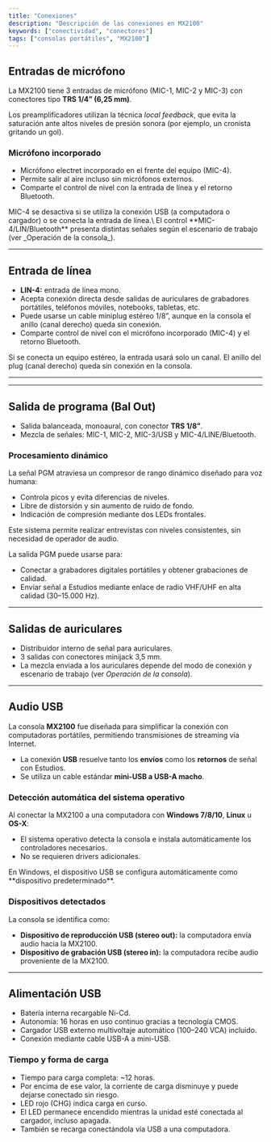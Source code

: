 ```yaml
---
title: "Conexiones"
description: "Descripción de las conexiones en MX2100"
keywords: ["conectividad", "conectores"]
tags: ["consolas portátiles", "MX2100"]
---
```


## Entradas de micrófono

La MX2100 tiene 3 entradas de micrófono (MIC-1, MIC-2 y MIC-3) con conectores tipo **TRS 1/4” (6,25 mm)**.

Los preamplificadores utilizan la técnica _local feedback_, que evita la saturación ante altos niveles de presión sonora (por ejemplo, un cronista gritando un gol).

### Micrófono incorporado

- Micrófono electret incorporado en el frente del equipo (MIC-4).
- Permite salir al aire incluso sin micrófonos externos.
- Comparte el control de nivel con la entrada de línea y el retorno Bluetooth.

<Warning>
  MIC-4 se desactiva si se utiliza la conexión USB (a computadora o cargador) o se conecta la entrada de línea.\
  El control **MIC-4/LIN/Bluetooth** presenta distintas señales según el escenario de trabajo (ver _Operación de la consola_).
</Warning>

---

## Entrada de línea

- **LIN-4:** entrada de línea mono.
- Acepta conexión directa desde salidas de auriculares de grabadores portátiles, teléfonos móviles, notebooks, tabletas, etc.
- Puede usarse un cable miniplug estéreo 1/8”, aunque en la consola el anillo (canal derecho) queda sin conexión.
- Comparte control de nivel con el micrófono incorporado (MIC-4) y el retorno Bluetooth.

<Warning>
  Si se conecta un equipo estéreo, la entrada usará solo un canal. El anillo del plug (canal derecho) queda sin conexión en la consola.
</Warning>

---

---

## Salida de programa (Bal Out)

- Salida balanceada, monoaural, con conector **TRS 1/8”**.
- Mezcla de señales: MIC-1, MIC-2, MIC-3/USB y MIC-4/LINE/Bluetooth.

### Procesamiento dinámico

La señal PGM atraviesa un compresor de rango dinámico diseñado para voz humana:

- Controla picos y evita diferencias de niveles.
- Libre de distorsión y sin aumento de ruido de fondo.
- Indicación de compresión mediante dos LEDs frontales.

Este sistema permite realizar entrevistas con niveles consistentes, sin necesidad de operador de audio.

La salida PGM puede usarse para:

- Conectar a grabadores digitales portátiles y obtener grabaciones de calidad.
- Enviar señal a Estudios mediante enlace de radio VHF/UHF en alta calidad (30–15.000 Hz).

---

## Salidas de auriculares

- Distribuidor interno de señal para auriculares.
- 3 salidas con conectores minijack 3,5 mm.
- La mezcla enviada a los auriculares depende del modo de conexión y escenario de trabajo (ver _Operación de la consola_).

---

## Audio USB

La consola **MX2100** fue diseñada para simplificar la conexión con computadoras portátiles, permitiendo transmisiones de streaming vía Internet.

- La conexión **USB** resuelve tanto los **envíos** como los **retornos** de señal con Estudios.
- Se utiliza un cable estándar **mini-USB a USB-A macho**.

### Detección automática del sistema operativo

Al conectar la MX2100 a una computadora con **Windows 7/8/10**, **Linux** u **OS-X**:

- El sistema operativo detecta la consola e instala automáticamente los controladores necesarios.
- No se requieren drivers adicionales.

<Info>
  En Windows, el dispositivo USB se configura automáticamente como **dispositivo predeterminado**.
</Info>

### Dispositivos detectados

La consola se identifica como:

- **Dispositivo de reproducción USB (stereo out):** la computadora envía audio hacia la MX2100.
- **Dispositivo de grabación USB (stereo in):** la computadora recibe audio proveniente de la MX2100.

---

## Alimentación USB

- Batería interna recargable Ni-Cd.
- Autonomía: 16 horas en uso continuo gracias a tecnología CMOS.
- Cargador USB externo multivoltaje automático (100–240 VCA) incluido.
- Conexión mediante cable USB-A a mini-USB.

### Tiempo y forma de carga

- Tiempo para carga completa: ~12 horas.
- Por encima de ese valor, la corriente de carga disminuye y puede dejarse conectado sin riesgo.
- LED rojo (CHG) indica carga en curso.
- El LED permanece encendido mientras la unidad esté conectada al cargador, incluso apagada.
- También se recarga conectándola vía USB a una computadora.